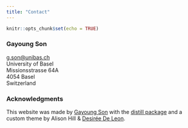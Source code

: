 ```yaml
---
title: "Contact"
---
```


```r
knitr::opts_chunk$set(echo = TRUE)
```

### Gayoung Son

[g.son@unibas.ch](mailto:g.son@unibas.ch)  
University of Basel  
Missionsstrasse 64A  
4054 Basel  
Switzerland


### Acknowledgments {.appendix}

This website was made by [Gayoung Son](mailto:g.son@unibas.ch) with the [distill package](https://rstudio.github.io/distill/) and a custom theme by Alison Hill & [Desirée De Leon](https://desiree.rbind.io/).